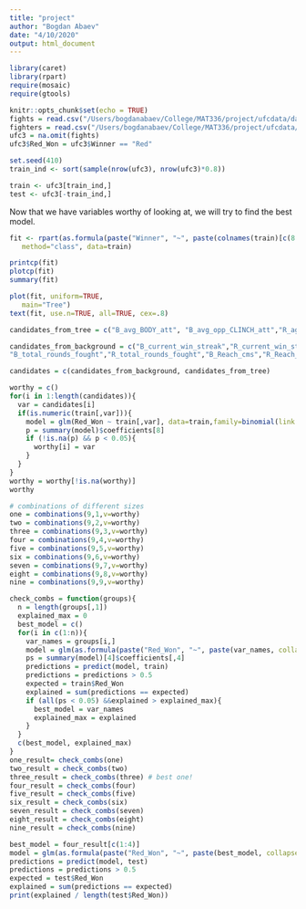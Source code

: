 ```yaml
---
title: "project"
author: "Bogdan Abaev"
date: "4/10/2020"
output: html_document
---
```


```r
library(caret)
library(rpart)
require(mosaic)
require(gtools)
```

```r
knitr::opts_chunk$set(echo = TRUE)
fights = read.csv("/Users/bogdanabaev/College/MAT336/project/ufcdata/data.csv")
fighters = read.csv("/Users/bogdanabaev/College/MAT336/project/ufcdata/raw_fighter_details.csv")
ufc3 = na.omit(fights)
ufc3$Red_Won = ufc3$Winner == "Red"

set.seed(410)
train_ind <- sort(sample(nrow(ufc3), nrow(ufc3)*0.8))

train <- ufc3[train_ind,]
test <- ufc3[-train_ind,]
```


Now that we have variables worthy of looking at, we will try to find the best model.

```r
fit <- rpart(as.formula(paste("Winner", "~", paste(colnames(train)[c(8:145)], collapse = "+"),sep ="")),
   method="class", data=train)

printcp(fit) 
plotcp(fit) 
summary(fit) 

plot(fit, uniform=TRUE, 
   main="Tree")
text(fit, use.n=TRUE, all=TRUE, cex=.8)

```


```r
candidates_from_tree = c("B_avg_BODY_att", "B_avg_opp_CLINCH_att","R_age","R_avg_GROUND_att", "R_avg_opp_SIG_STR_landed")

candidates_from_background = c("B_current_win_streak","R_current_win_streak","B_avg_BODY_landed","R_avg_BODY_landed",
"B_total_rounds_fought","R_total_rounds_fought","B_Reach_cms","R_Reach_cms")

candidates = c(candidates_from_background, candidates_from_tree)
```

```r
worthy = c()
for(i in 1:length(candidates)){
  var = candidates[i]
  if(is.numeric(train[,var])){
    model = glm(Red_Won ~ train[,var], data=train,family=binomial(link = "logit"))
    p = summary(model)$coefficients[8]
    if (!is.na(p) && p < 0.05){
      worthy[i] = var
    }
  }
}
worthy = worthy[!is.na(worthy)]
worthy
```



```r
# combinations of different sizes
one = combinations(9,1,v=worthy)
two = combinations(9,2,v=worthy)
three = combinations(9,3,v=worthy)
four = combinations(9,4,v=worthy)
five = combinations(9,5,v=worthy)
six = combinations(9,6,v=worthy)
seven = combinations(9,7,v=worthy)
eight = combinations(9,8,v=worthy)
nine = combinations(9,9,v=worthy)

check_combs = function(groups){
  n = length(groups[,1])
  explained_max = 0
  best_model = c()
  for(i in c(1:n)){
    var_names = groups[i,]
    model = glm(as.formula(paste("Red_Won", "~", paste(var_names, collapse = "+"),sep ="")) , data = train, family=binomial(link = "logit"))
    ps = summary(model)[4]$coefficients[,4]
    predictions = predict(model, train)
    predictions = predictions > 0.5
    expected = train$Red_Won
    explained = sum(predictions == expected)
    if (all(ps < 0.05) &&explained > explained_max){
      best_model = var_names
      explained_max = explained
    }
  }
  c(best_model, explained_max)
}
one_result= check_combs(one)
two_result = check_combs(two)
three_result = check_combs(three) # best one!
four_result = check_combs(four)
five_result = check_combs(five) 
six_result = check_combs(six)
seven_result = check_combs(seven)
eight_result = check_combs(eight)
nine_result = check_combs(nine)
```


```r
best_model = four_result[c(1:4)]
model = glm(as.formula(paste("Red_Won", "~", paste(best_model, collapse = "+"),sep ="")) , data = train, family=binomial(link = "logit"))
predictions = predict(model, test)
predictions = predictions > 0.5
expected = test$Red_Won
explained = sum(predictions == expected)
print(explained / length(test$Red_Won))
```
